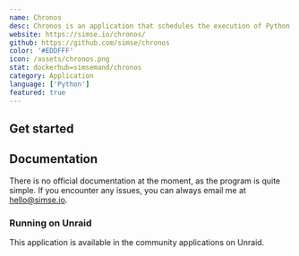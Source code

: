 ```yaml
---
name: Chronos
desc: Chronos is an application that schedules the execution of Python scripts through a sleek Web UI.
website: https://simse.io/chronos/
github: https://github.com/simse/chronos
color: '#EDDFFF'
icon: /assets/chronos.png
stat: dockerhub=simsemand/chronos
category: Application
language: ['Python']
featured: true
---
```


<Hero title="Chronos" subtitle="A small application to schedule Python 3 scripts" />
<ChronosImage />

## Get started
<GetStarted
step1Title="Install Docker container"
step1Content="To install, open your command line and pop in the following: <code>docker run simsemand/chronos -p 5000:5000 -v /chronos:[chronos_path]</code> Just make sure to update the path to a folder on your computer or server."
step2Title="Open web UI"
step2Content="To start using, go to <code>http://IP_ADDRESS:5000/</code>. Change IP_ADDRESS to your IP or the IP of the machine you installed it on."
step3Title="Create your first script"
step3Content="Press 'new script' and start fiddling with the program."
/>

## Documentation
There is no official documentation at the moment, as the program is quite simple. If you encounter any issues, you can always email me at [hello@simse.io](mailto:hello@simse.io).

### Running on Unraid
This application is available in the community applications on Unraid.